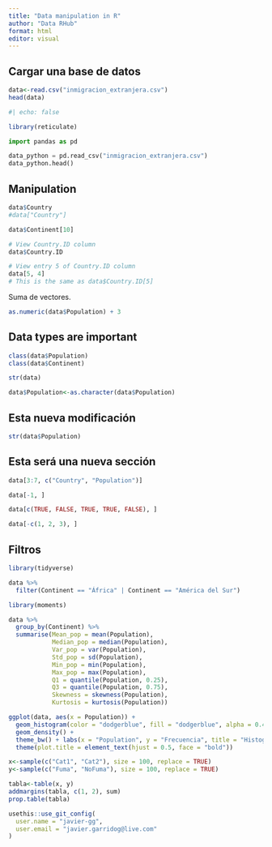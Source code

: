 ```yaml
---
title: "Data manipulation in R"
author: "Data RHub"
format: html
editor: visual
---
```


## Cargar una base de datos

```r
data<-read.csv("inmigracion_extranjera.csv")
head(data)
```

```r
#| echo: false

library(reticulate)
```

```python
import pandas as pd

data_python = pd.read_csv("inmigracion_extranjera.csv")
data_python.head()
```

## Manipulation

```r
data$Country
#data["Country"]
```

```r
data$Continent[10]
```

```r
# View Country.ID column
data$Country.ID
```

```r
# View entry 5 of Country.ID column
data[5, 4]
# This is the same as data$Country.ID[5]
```

Suma de vectores.

```r
as.numeric(data$Population) + 3
```

## Data types are important

```r
class(data$Population)
class(data$Continent)
```

```r
str(data)
```

```r
data$Population<-as.character(data$Population)
```

## Esta nueva modificación

```r
str(data$Population)
```

## Esta será una nueva sección

```r
data[3:7, c("Country", "Population")]
```

```r
data[-1, ]
```

```r
data[c(TRUE, FALSE, TRUE, TRUE, FALSE), ]
```

```r
data[-c(1, 2, 3), ]
```

## Filtros

```r
library(tidyverse)

data %>%
  filter(Continent == "África" | Continent == "América del Sur")
```


```r
library(moments)

data %>%
  group_by(Continent) %>%
  summarise(Mean_pop = mean(Population),
            Median_pop = median(Population),
            Var_pop = var(Population),
            Std_pop = sd(Population),
            Min_pop = min(Population),
            Max_pop = max(Population),
            Q1 = quantile(Population, 0.25),
            Q3 = quantile(Population, 0.75),
            Skewness = skewness(Population),
            Kurtosis = kurtosis(Population))
```


```r
ggplot(data, aes(x = Population)) +
  geom_histogram(color = "dodgerblue", fill = "dodgerblue", alpha = 0.4, stat = "density") +
  geom_density() +
  theme_bw() + labs(x = "Population", y = "Frecuencia", title = "Histograma población") +
  theme(plot.title = element_text(hjust = 0.5, face = "bold"))
```

```r
x<-sample(c("Cat1", "Cat2"), size = 100, replace = TRUE)
y<-sample(c("Fuma", "NoFuma"), size = 100, replace = TRUE)

tabla<-table(x, y)
addmargins(tabla, c(1, 2), sum)
prop.table(tabla)
```

```r
usethis::use_git_config(
  user.name = "javier-gg",
  user.email = "javier.garridog@live.com"
)
```









